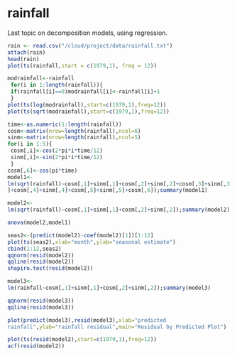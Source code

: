 # rainfall


Last topic on decomposition models, using regression. 

```r
rain <- read.csv("/cloud/project/data/rainfall.txt")
attach(rain)
head(rain)
plot(ts(rainfall,start = c(1979,1), freq = 12))

modrainfall<-rainfall
 for(i in 1:length(rainfall)){
 if(rainfall[i]==0)modrainfall[i]<-rainfall[i]+1
 }
plot(ts(log(modrainfall),start=c(1979,1),freq=12))
plot(ts(sqrt(modrainfall),start=c(1979,1),freq=12))
```

```r
time<-as.numeric(1:length(rainfall))
cosm<-matrix(nrow=length(rainfall),ncol=6)
sinm<-matrix(nrow=length(rainfall),ncol=5)
for(i in 1:5){
 cosm[,i]<-cos(2*pi*i*time/12)
 sinm[,i]<-sin(2*pi*i*time/12)
 }
cosm[,6]<-cos(pi*time)
model1<-
lm(sqrt(rainfall)~cosm[,1]+sinm[,1]+cosm[,2]+sinm[,2]+cosm[,3]+sinm[,3
]+cosm[,4]+sinm[,4]+cosm[,5]+sinm[,5]+cosm[,6]);summary(model1)

model2<-
lm(sqrt(rainfall)~cosm[,1]+sinm[,1]+cosm[,2]+sinm[,2]);summary(model2)

anova(model2,model1)

seas2<-(predict(model2)-coef(model2)[1])[1:12]
plot(ts(seas2),xlab="month",ylab="seasonal estimate")
cbind(1:12,seas2)
qqnorm(resid(model2))
qqline(resid(model2))
shapiro.test(resid(model2))

model3<-
lm(rainfall~cosm[,1]+sinm[,1]+cosm[,2]+sinm[,2]);summary(model3)

qqnorm(resid(model3))
qqline(resid(model3))

plot(predict(model3),resid(model3),xlab="predicted
rainfall",ylab="rainfall residual",main="Residual by Predicted Plot")

plot(ts(resid(model2),start=c(1979,1),freq=12))
acf(resid(model2))

```



